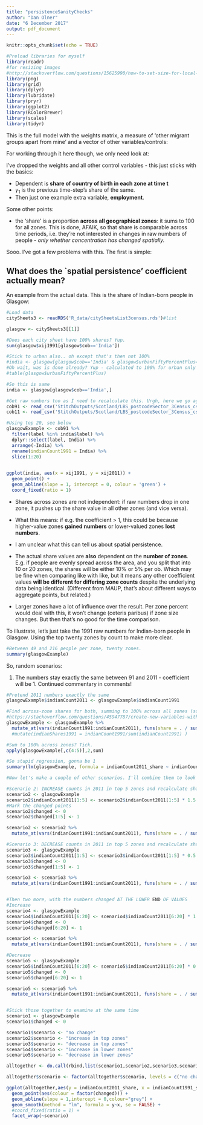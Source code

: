 ```yaml
---
title: "persistenceSanityChecks"
author: "Dan Olner"
date: "6 December 2017"
output: pdf_document
---
```


```r
knitr::opts_chunk$set(echo = TRUE)
```

```r
#Preload libraries for myself
library(readr)
#for resizing images
#http://stackoverflow.com/questions/15625990/how-to-set-size-for-local-image-using-knitr-for-markdown
library(png)
library(grid)
library(dplyr)
library(lubridate)
library(pryr)
library(ggplot2)
library(RColorBrewer)
library(scales)
library(tidyr)
```

This is the full model with the weights matrix, a measure of 'other migrant groups apart from mine' and a vector of other variables/controls:

\begin{equation}
x_{ijt} = \gamma_0 + \gamma_1 x_{ijt-k} + \gamma_2 Wx_{ijt-k} + \gamma_3 \sum_{r\neq i}^I x_{rjt-k} + \gamma_4  \bold{Z}_{jt} + \epsilon_{ijt}
\end{equation}

For working through it here though, we only need look at:

\begin{equation}
x_{ijt} = \gamma_0 + \gamma_1 x_{ijt-k} + \gamma_2 employment + \epsilon_{ijt}
\end{equation}

I've dropped the weights and all other control variables - this just sticks with the basics:

* Dependent is **share of country of birth in each zone at time t**
* $\gamma_1$ is the previous time-step's share of the same.
* Then just one example extra variable, **employment**.

Some other points:

* the 'share' is a proportion **across all geographical zones**: it sums to 100 for all zones. This is done, AFAIK, so that share is comparable across time periods, i.e. they're not interested in changes in raw numbers of people - *only whether concentration has changed spatially.*

Sooo. I've got a few problems with this. The first is simple:

## What does the `spatial persistence' coefficient actually mean?

An example from the actual data. This is the share of Indian-born people in Glasgow:

```r
#Load data
citySheets3 <- readRDS('R_data/citySheetsList3census.rds')#list

glasgow <- citySheets3[[1]]

#Does each city sheet have 100% shares? Yup.
sum(glasgow$xij1991[glasgow$cob=='India'])

#Stick to urban also.. oh except that's then not 100%
#india <- glasgow[glasgow$cob=='India' & glasgow$urbanFiftyPercentPlus==1,]
#Oh wait, was is done already? Yup - calculated to 100% for urban only
#table(glasgow$urbanFiftyPercentPlus)

#So this is same
india <- glasgow[glasgow$cob=='India',]

#Get raw numbers too as I need to recalculate this. Urgh, here we go again. Love this part!
cob91 <- read_csv('StitchOutputs/Scotland/LBS_postcodeSector_3Census_csvs/1991_CountryOfBirthRecode_91LBS_noZeroPCS_straightMatch.csv')
cob11 <- read_csv('StitchOutputs/Scotland/LBS_postcodeSector_3Census_csvs/1991_CountryOfBirthRecode_91LBS_noZeroPCS_straightMatch.csv')

#Using top 20, see below
glasgowExample <- cob91 %>% 
  filter(label %in% india$label) %>% 
  dplyr::select(label, India) %>% 
  arrange(-India) %>%
  rename(indianCount1991 = India) %>% 
  slice(1:20)
  

```


```r
ggplot(india, aes(x = xij1991, y = xij2011)) +
  geom_point() +
  geom_abline(slope = 1, intercept = 0, colour = 'green') +
  coord_fixed(ratio = 1)
```


* Shares across zones are not independent: if raw numbers drop in one zone, it pushes up the share value in all other zones (and vice versa).
* What this means: if e.g. the coefficient > 1, this could be because higher-value zones **gained numbers** or lower-valued zones **lost numbers**.
* I am unclear what this can tell us about spatial persistence.

* The actual share values are **also** dependent on the **number of zones**. E.g. if people are evenly spread across the area, and you split that into 10 or 20 zones, the shares will be either 10% or 5% per ob. Which may be fine when comparing like with like, but it means any other coefficient values **will be different for differing zone counts** despite the underlying data being identical. (Different from MAUP, that's about different ways to aggregate points, but related.)

* Larger zones have a lot of influence over the result. Per zone percent would deal with this, it won't change (ceteris paribus) if zone size changes. But then that's no good for the time comparison.

To illustrate, let's just take the 1991 raw numbers for Indian-born people in Glasgow. Using the top twenty zones by count to make more clear.

```r
#Between 49 and 216 people per zone, twenty zones.
summary(glasgowExample)
```

So, random scenarios:

1. The numbers stay exactly the same between 91 and 2011 - coefficient will be 1. Continued commentary in comments!

```r
#Pretend 2011 numbers exactly the same
glasgowExample$indianCount2011 <- glasgowExample$indianCount1991

#Find across-zone shares for both, summing to 100% across all zones (so down columns)
#https://stackoverflow.com/questions/45947787/create-new-variables-with-mutate-at-while-keeping-the-original-ones
glasgowExample <- glasgowExample %>% 
  mutate_at(vars(indianCount1991:indianCount2011), funs(share = . / sum(.) * 100))
  #mutate(indianShares1991 = indianCount1991/sum(indianCount1991) )

#Sum to 100% across zones? Tick.
apply(glasgowExample[,c(4:5)],2,sum)

#So stupid regression, gonna be 1
summary(lm(glasgowExample, formula = indianCount2011_share ~ indianCount1991_share))

#Now let's make a couple of other scenarios. I'll combine them to look at together

#Scenario 2: INCREASE counts in 2011 in top 5 zones and recalculate shares
scenario2 <- glasgowExample
scenario2$indianCount2011[1:5] <- scenario2$indianCount2011[1:5] * 1.5
#Mark the changed points
scenario2$changed <- 0
scenario2$changed[1:5] <- 1

scenario2 <- scenario2 %>% 
  mutate_at(vars(indianCount1991:indianCount2011), funs(share = . / sum(.) * 100))

#Scenario 3: DECREASE counts in 2011 in top 5 zones and recalculate shares
scenario3 <- glasgowExample
scenario3$indianCount2011[1:5] <- scenario3$indianCount2011[1:5] * 0.5
scenario3$changed <- 0
scenario3$changed[1:5] <- 1

scenario3 <- scenario3 %>% 
  mutate_at(vars(indianCount1991:indianCount2011), funs(share = . / sum(.) * 100))


#Then two more, with the numbers changed AT THE LOWER END OF VALUES
#Increase
scenario4 <- glasgowExample
scenario4$indianCount2011[6:20] <- scenario4$indianCount2011[6:20] * 1.5
scenario4$changed <- 0
scenario4$changed[6:20] <- 1

scenario4 <- scenario4 %>% 
  mutate_at(vars(indianCount1991:indianCount2011), funs(share = . / sum(.) * 100))

#Decrease
scenario5 <- glasgowExample
scenario5$indianCount2011[6:20] <- scenario5$indianCount2011[6:20] * 0.5
scenario5$changed <- 0
scenario5$changed[6:20] <- 1

scenario5 <- scenario5 %>% 
  mutate_at(vars(indianCount1991:indianCount2011), funs(share = . / sum(.) * 100))


#Stick those together to examine at the same time
scenario1 <- glasgowExample
scenario1$changed <- 0

scenario1$scenario <- "no change"
scenario2$scenario <- "increase in top zones"
scenario3$scenario <- "decrease in top zones"
scenario4$scenario <- "increase in lower zones"
scenario5$scenario <- "decrease in lower zones"

alltogether <- do.call(rbind,list(scenario1,scenario2,scenario3,scenario4,scenario5))

alltogether$scenario <- factor(alltogether$scenario, levels = c("no change","increase in top zones","decrease in top zones","increase in lower zones","decrease in lower zones"))


```

```r
ggplot(alltogether,aes(y = indianCount2011_share, x = indianCount1991_share)) +
  geom_point(aes(colour = factor(changed))) +
  geom_abline(slope = 1,intercept = 0,colour="grey") +
  geom_smooth(method = "lm", formula = y~x, se = FALSE) +
  #coord_fixed(ratio = 1) + 
  facet_wrap(~scenario)


```









